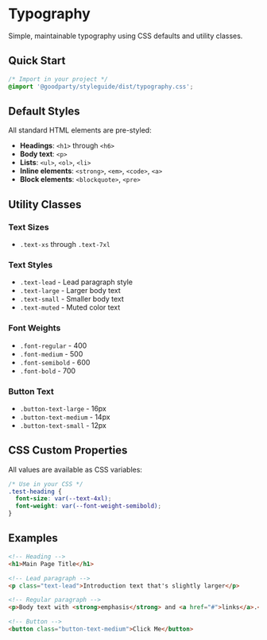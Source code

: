 
<Meta title="Design System/Typography/Documentation" />

# Typography

Simple, maintainable typography using CSS defaults and utility classes.

## Quick Start

```css
/* Import in your project */
@import '@goodparty/styleguide/dist/typography.css';
```

## Default Styles

All standard HTML elements are pre-styled:

- **Headings**: `<h1>` through `<h6>`
- **Body text**: `<p>`
- **Lists**: `<ul>`, `<ol>`, `<li>`
- **Inline elements**: `<strong>`, `<em>`, `<code>`, `<a>`
- **Block elements**: `<blockquote>`, `<pre>`

## Utility Classes

### Text Sizes

- `.text-xs` through `.text-7xl`

### Text Styles

- `.text-lead` - Lead paragraph style
- `.text-large` - Larger body text
- `.text-small` - Smaller body text
- `.text-muted` - Muted color text

### Font Weights

- `.font-regular` - 400
- `.font-medium` - 500
- `.font-semibold` - 600
- `.font-bold` - 700

### Button Text

- `.button-text-large` - 16px
- `.button-text-medium` - 14px
- `.button-text-small` - 12px

## CSS Custom Properties

All values are available as CSS variables:

```css
/* Use in your CSS */
.test-heading {
  font-size: var(--text-4xl);
  font-weight: var(--font-weight-semibold);
}
```

## Examples

```html
<!-- Heading -->
<h1>Main Page Title</h1>

<!-- Lead paragraph -->
<p class="text-lead">Introduction text that's slightly larger</p>

<!-- Regular paragraph -->
<p>Body text with <strong>emphasis</strong> and <a href="#">links</a>.</p>

<!-- Button -->
<button class="button-text-medium">Click Me</button>
```

